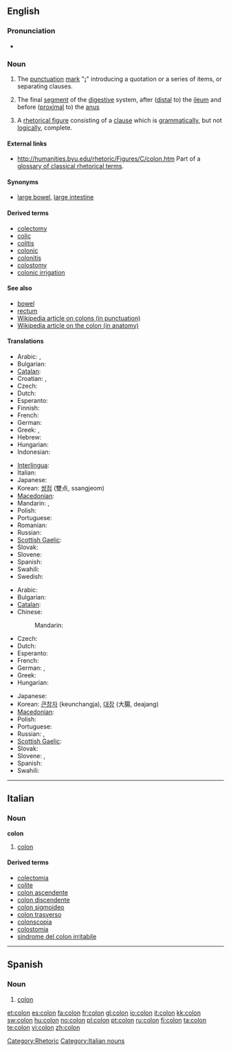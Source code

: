 {{wikipedia|dab=colon}}
{{also|cólon|colón|côlon}}
==English==

===Pronunciation===
* {{audio|en-us-colon.ogg|Audio (US)}}

===Noun===
{{en-noun|pl='''[[colons]]''' ''or {{obsolete}}'' '''[[cola]]'''}}

# {{grammar}} The [[punctuation]] [[mark]] "'''[[Appendix:Unsupported_titles#:|:]]'''" introducing a quotation or a series of items, or separating clauses.
# {{anatomy}} The final [[segment]] of the [[digestive]] system, after ([[distal]] to) the [[ileum]] and before ([[proximal]] to) the [[anus]]
# A [[rhetorical figure]] consisting of a [[clause]] which is [[grammatically]], but not [[logically]], complete.

====External links====
* http://humanities.byu.edu/rhetoric/Figures/C/colon.htm Part of a [http://humanities.byu.edu/rhetoric/ glossary of classical rhetorical terms].

====Synonyms====
* {{sense|final segment of digestive system}} [[large bowel]], [[large intestine]]

====Derived terms====
* [[colectomy]]
* [[colic]]
* [[colitis]]
* [[colonic]]
* [[colonitis]]
* [[colostomy]]
* [[colonic irrigation]]

====See also====
* [[bowel]]
* [[rectum]]
* [[w:colon_(punctuation)|Wikipedia article on colons (in punctuation)]]
* [[w:colon_(anatomy)|Wikipedia article on the colon (in anatomy)]]
{{punctuation}}

====Translations====
{{trans-top|punctuation mark}}
* Arabic: {{t-|ar|نقطة مزدوجة|f|tr=núqʈa muzdáwija|sc=Arab}},  {{qualifier|dual}} {{t|ar|نقطتان|f|tr=nuqTataan|sc=Arab}}
* Bulgarian: {{t-|bg|двоеточие|n|tr=dvoetóčie|sc=Cyrl}}
* [[Catalan]]: {{t|ca|dos punts}} {{m|p}}
* Croatian: {{t-|hr|dvotočka|f}}, {{t-|hr|dvotočje|n}}
* Czech: {{t-|cs|dvojtečka|f}}
* Dutch: {{t-|nl|dubbelpunt|n}}
* Esperanto: {{t-|eo|dupunkto|xs=Esperanto}}
* Finnish: {{t+|fi|kaksoispiste}}
* French: {{t+|fr|deux points|m|p}}
* German: {{t+|de|Doppelpunkt|m}}
* Greek: {{t|el|δίστιγμο|n|sc=Grek}}, {{t|el|επεξηγηματικά|n|p|sc=Grek}} 
* Hebrew: {{t-|he|נקודתיים|f|p|tr=nekudataim|sc=Hebr}}
* Hungarian: {{t-|hu|kettőspont}}
* Indonesian: {{t|id|titik dua|xs=Indonesian}}
{{trans-mid}}
* [[Interlingua]]: {{t|ia|duo punctos|p|xs=Interlingua}}
* Italian: {{t-|it|due punti|m|p}}
* Japanese: {{t-|ja|コロン|tr=koron|sc=Jpan}}
* Korean: [[쌍점]] (雙点, ssangjeom)
* [[Macedonian]]: {{t|mk|две точки|f|p|tr=dve tóčki|sc=Cyrl|xs=Macedonian}}
* Mandarin: {{t|zh|冒號|sc=Hani}},  {{t|zh|冒号|tr=màohào|sc=Hani}}
* Polish: {{t+|pl|dwukropek|m}}
* Portuguese: {{t-|pt|dois pontos|m|p}}
* Romanian: {{t+|ro|două puncte|n|p}}
* Russian: {{t+|ru|двоеточие|n|tr=dvojetóčije|sc=Cyrl}}
* [[Scottish Gaelic]]: {{t-|gd|còilean|m|xs=Scottish Gaelic}}
* Slovak: {{t|sk|dvojbodka|f}}
* Slovene: {{t+|sl|dvopičje|n}}
* Spanish: {{t-|es|dos puntos|m|p}}
* Swahili: {{t|sw|alama ya mkato|xs=Swahili}}
* Swedish: {{t+|sv|kolon|n}}
{{trans-bottom}}

{{trans-top|digestive system}}
* Arabic: {{t-|ar|قولون|m|tr=qulūn|sc=Arab}}
* Bulgarian: {{t|bg|колон|m|sc=Cyrl}}
* [[Catalan]]: {{t|ca|còlon|m}}
* Chinese:
*: Mandarin: {{t-|cmn|大肠|sc=Hani|xs=Mandarin}}
* Czech: {{t-|cs|tračník|m}}
* Dutch: {{t-|nl|karteldarm|m}}
* Esperanto: {{t-|eo|kojlo|xs=Esperanto}}
* French: {{t+|fr|côlon|m}}
* German: {{t+|de|Kolon|n}}, {{t-|de|Grimmdarm|m}}
* Greek: {{t|el|κόλον|n|sc=Grek}}
* Hungarian: {{t+|hu|vastagbél}}
{{trans-mid}}
* Japanese: {{t+|ja|大腸|tr=daichō|sc=Jpan}}
* Korean: [[큰창자]] (keunchangja), [[대장]] (大腸, deajang)
* [[Macedonian]]: {{t|mk|дебело црево|n|tr=débelo crévo|sc=Cyrl|xs=Macedonian}}
* Polish: {{t-|pl|okrężnica|m}}
* Portuguese: {{t+|pt|cólon|m}}
* Russian: {{t-|ru|ободочная кишка|f|tr=obodóčnaja kišká|sc=Cyrl}}, {{t-|ru|толстая кишка|f|tr=tólstaja kišká|sc=Cyrl}}
* [[Scottish Gaelic]]: {{t-|gd|caolan mòr|m|xs=Scottish Gaelic}}
* Slovak: {{t|sk|hrubé črevo|n}}
* Slovene: {{t+|sl|debelo črevo|n}}, {{t+|sl|danka|f}}
* Spanish: {{t+|es|colon|m}}
* Swahili: {{t|sw|alama ya mkato|xs=Swahili}}
{{trans-bottom}}

[[Category:Rhetoric]]

----

==Italian==
{{wikipedia|lang=it}}

===Noun===
'''colon''' {{m|inv}}

# {{context|anatomy|lang=it}} [[colon#English|colon]]

====Derived terms====
* [[colectomia]]
* [[colite]]
* [[colon ascendente]]
* [[colon discendente]]
* [[colon sigmoideo]]
* [[colon trasverso]]
* [[colonscopia]]
* [[colostomia]]
* [[sindrome del colon irritabile]]

[[Category:Italian nouns]]

----
==Spanish==

===Noun===
{{es-noun-m|pl=colones}}

# {{context|anatomy|grammar|rhetoric}} [[#English|colon]]

[[et:colon]]
[[es:colon]]
[[fa:colon]]
[[fr:colon]]
[[gl:colon]]
[[io:colon]]
[[it:colon]]
[[kk:colon]]
[[sw:colon]]
[[hu:colon]]
[[no:colon]]
[[pl:colon]]
[[pt:colon]]
[[ru:colon]]
[[fi:colon]]
[[ta:colon]]
[[te:colon]]
[[vi:colon]]
[[zh:colon]]